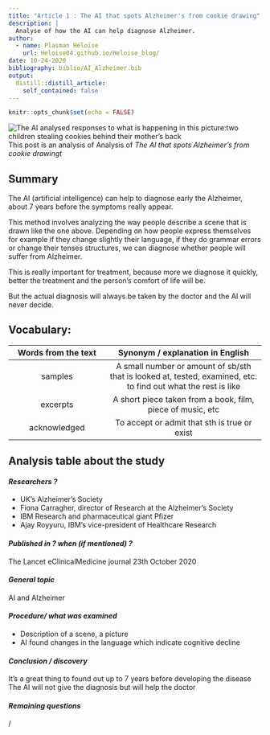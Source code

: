 ```yaml
---
title: "Article 1 : The AI that spots Alzheimer's from cookie drawing"
description: |
  Analyse of how the AI can help diagnose Alzheimer.
author:
  - name: Plasman Héloïse
    url: Heloise04.github.io/Heloise_blog/
date: 10-24-2020
bibliography: biblio/AI_Alzheimer.bib
output:
  distill::distill_article:
    self_contained: false
---
```


```r
knitr::opts_chunk$set(echo = FALSE)
```

![The AI analysed responses to what is happening in this picture:two children stealing cookies behind their mother's back](images/cookietheft.jpg)
This post is an analysis of Analysis of *The AI that spots Alzheimer's from cookie drawingt*


## Summary 

The AI (artificial intelligence) can help to diagnose early the Alzheimer, about 7 years before the symptoms really appear. 

This method involves analyzing the way people describe a scene that is drawn like the one above. Depending on how people express themselves for example if they change slightly their language, if they do grammar errors or change their tenses structures, we can diagnose whether people will suffer from Alzheimer.

This is really important for treatment, because more we diagnose it quickly, better the treatment and the person's comfort of life will be. 

But the actual diagnosis will always be taken by the doctor and the AI will never decide.


## Vocabulary: 

| Words from the text 	| Synonym / explanation in English 	|
|:-------------------:	|:--------------------------------:	|
|      samples     	|       A small number or amount of sb/sth that is looked at, tested, examined, etc. to find out what the rest is like            	|
|         excerpts          	|       A short piece taken from a book, film, piece of music, etc            	|
|      acknowledged     	|       To accept or admit that sth is true or exist            	|


## Analysis table about the study


#### *Researchers ?*
* UK's Alzheimer's Society
* Fiona Carragher, director of Research at the Alzheimer's Society
* IBM Research and pharmaceutical giant Pfizer
* Ajay Royyuru, IBM's vice-president of Healthcare Research

#### *Published in ? when (if mentioned) ?*
The Lancet eClinicalMedicine journal 
23th October 2020


#### *General topic*
AI and Alzheimer


#### *Procedure/ what was examined* 
* Description of a scene, a picture 
* AI found changes in the language which indicate cognitive decline


#### *Conclusion / discovery* 
It’s a great thing to found out up to 7 years before developing the disease
The AI will not give the diagnosis but will help the doctor 


#### *Remaining questions*
/

